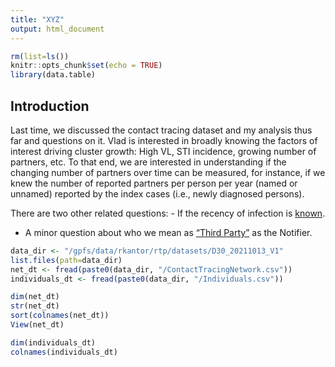 ```yaml
---
title: "XYZ"
output: html_document
---
```


```r
rm(list=ls())
knitr::opts_chunk$set(echo = TRUE)
library(data.table)
```

## Introduction

Last time, we discussed the contact tracing dataset and my analysis thus far and questions on it. Vlad is interested in broadly knowing the factors of interest driving cluster growth: High VL, STI incidence, growing number of partners, etc.  To that end, we are interested in understanding if the 
changing number of partners over time can be measured, for instance, 
if we knew
the number of reported partners per person per year (named or unnamed) 
reported by the index cases (i.e., newly diagnosed persons). 

There are two other related questions:
  - If the recency of infection is [known]( https://docs.google.com/document/d/1j0uxP8P0DGefUEg8sr8ncT1GWIvz-6AOK42S8zcIans/edit#bookmark=id.yqp4tue4v2f).

  - A minor question about who we mean as ["Third Party"](https://docs.google.com/document/d/1j0uxP8P0DGefUEg8sr8ncT1GWIvz-6AOK42S8zcIans/edit#bookmark=id.un9xszbe7gwi) as the Notifier.
  
```r
data_dir <- "/gpfs/data/rkantor/rtp/datasets/D30_20211013_V1"
list.files(path=data_dir)
net_dt <- fread(paste0(data_dir, "/ContactTracingNetwork.csv"))
individuals_dt <- fread(paste0(data_dir, "/Individuals.csv"))

dim(net_dt)
str(net_dt)
sort(colnames(net_dt))
View(net_dt)

dim(individuals_dt)
colnames(individuals_dt)
```
  
  